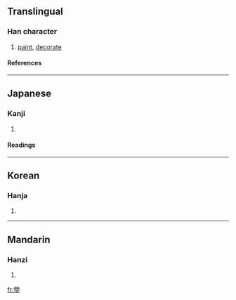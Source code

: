 {{see|塈}}

==Translingual==
===Han character===
{{Han char|rn=32|rad=土|as=11|sn=14|four=|canj=竹山土 (HUG)}}
# [[paint]], [[decorate]]
====References====
{{Han ref|kx=0238.020|dkj=05423|dj=0476.110|hdz=10481.031|uh=588D|ud=22669}}
----
==Japanese==
===Kanji===
{{ja-kanji|grade=|rs=土11}}
# {{defn|Japanese}} 
====Readings====
{{ja-readings|on=[[き]] (ki), [[ぎ]] (gi), [[け]] (ke), [[かい]] (kai), [[がい]] (gai)|kun=[[ぬる]] (nuru), [[かざる]] (kazaru), [[とる]] (toru), [[いこう]] (ikou)}}
----
==Korean==
===Hanja===
{{ko-hanja|hangeul=기|rv=gi|mr=ki}}
# {{defn|Korean}}
----
==Mandarin==
===Hanzi===
{{cmn-hanzi|pin=[[xì]] (xi4)|wg=hsi<sup>4</sup>}}
# {{defn|Mandarin}}

[[fr:墍]]